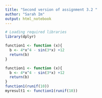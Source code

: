 ```yaml
---
title: "Second version of assignment 3.2 "
author: "Sarah Im"
output: html_notebook
---
```



```r
# Loading required libraries
library(dplyr)
```
```r
function1 <- function (x){
  b <- 4*x^4 - sin(3*x) +12
  return(b)
}


```


```r
function1 <- function (x){
  b <- 4*x^4 - sin(3*x) +12
  return(b)
}
function1(runif(10))
myresult1 <- function1(runif(10))

```
